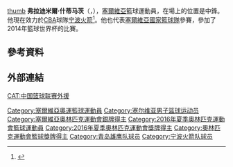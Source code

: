 [[Fİle:Vladimir_Štimac_15_Anadolu_Efes_20180204.jpg|thumb]]
{{世大運獎牌記錄
|項目=籃球
|a1=2009
|b1=1
|a2=2011
|b2=1
|c2=
}}
'''弗拉迪米爾·什蒂马茨'''（{{lang-sr|'''Владимир Штимац'''}}，{{bd|1987年|8月24日||}}），[[塞爾維亞|塞爾維亞]]籃球運動員，在場上的位置是中鋒。他現在效力於[[CBA|CBA]]球隊[[宁波火箭|宁波火箭]]<ref>{{Cite news|author=薛思佳|title=第二阶段鸣哨，外援回归唱主角|url=http://paper.xinmin.cn/html/dfsports/2021-12-27/A11/34120.html|date=2021-12-27|newspaper=[[东方体育日报|东方体育日报]]|pages=A11|access-date=2022-04-02}}</ref>。他也代表[[塞爾維亞國家籃球隊|塞爾維亞國家籃球隊]]參賽，參加了2014年籃球世界杯的比賽。

== 參考資料 ==
{{Reflist}}

== 外部連結 ==
{{2014年男篮世界杯塞尔维亚队阵容}}
{{2016年夏季奧運會塞爾維亞男子籃球陣容}}

{{Authority control}}
{{DEFAULTSORT: Stimac, Vladimir}}
[[Category:塞爾維亞奧運籃球運動員|Category:塞爾維亞奧運籃球運動員]]
[[Category:塞尔维亚男子篮球运动员|Category:塞尔维亚男子篮球运动员]]
[[Category:塞爾維亞奧林匹克運動會銀牌得主|Category:塞爾維亞奧林匹克運動會銀牌得主]]
[[Category:2016年夏季奧林匹克運動會籃球運動員|Category:2016年夏季奧林匹克運動會籃球運動員]]
[[Category:2016年夏季奧林匹克運動會獎牌得主|Category:2016年夏季奧林匹克運動會獎牌得主]]
[[Category:奧林匹克運動會籃球獎牌得主|Category:奧林匹克運動會籃球獎牌得主]]
[[CAT:中国篮球联赛外援|CAT:中国篮球联赛外援]]
[[Category:青岛雄鹰队球员|Category:青岛雄鹰队球员]]
[[Category:宁波火箭队球员|Category:宁波火箭队球员]]
